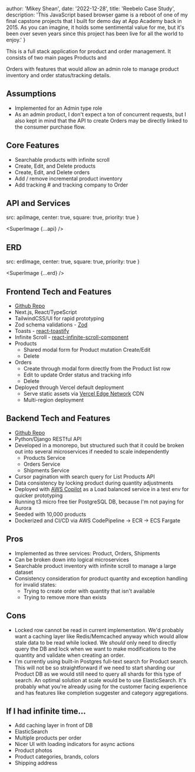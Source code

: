 
  author: 'Mikey Shean',
  date: '2022-12-28',
  title: 'Reebelo Case Study',
  description:
    'This JavaScript based browser game is a reboot of one of my final capstone projects that I built for demo day at App Academy back in 2015.  As you can imagine, it holds some sentimental value for me, but it\'s been over seven years since this project has been live for all the world to enjoy.'
}




This is a full stack application for product and order management.  It consists of two 
main pages <Link href="/products">Products</Link> and 
<Link href="/orders">Orders</Link> with features that would allow an admin role to manage 
product inventory and order status/tracking details.

## Assumptions
- Implemented for an Admin type role
- As an admin product, I don't expect a ton of concurrent requests, but I also kept in mind that the API to 
create Orders may be directly linked to the consumer purchase flow.

## Core Features
- Searchable products with infinite scroll
- Create, Edit, and Delete products
- Create, Edit, and Delete orders
- Add / remove incremental product inventory
- Add tracking # and tracking company to Order

## API and Services
  src: apiImage,
  center: true,
  square: true,
  priority: true
}

<SuperImage {...api} />

## ERD

  src: erdImage,
  center: true,
  square: true,
  priority: true
}


<SuperImage {...erd} />

## Frontend Tech and Features
- <a href="https://github.com/mikeyshean/reebelo-web">Github Repo</a>
- Next.js, React/TypeScript
- TailwindCSS/UI for rapid prototyping
- Zod schema validations - <a href="https://www.npmjs.com/package/zod">Zod</a>
- Toasts - <a href="https://www.npmjs.com/package/react-toastify">react-toastify</a>
- Infinite Scroll - <a href="https://www.npmjs.com/package/react-infinite-scroll-component">react-infinite-scroll-component</a>
- Products
  - Shared modal form for Product mutation Create/Edit
  - Delete
- Orders
  - Create through modal form directly from the Product list row
  - Edit to update Order status and tracking info
  - Delete
- Deployed through Vercel default deployment
  - Serve static assets via <a href="https://vercel.com/docs/concepts/edge-network/overview">Vercel Edge Network</a> CDN
  - Multi-region deployment

## Backend Tech and Features
- <a href="https://github.com/mikeyshean/reebelo-backend">Github Repo</a>
- Python/Django RESTful API
- Developed in a monorepo, but structured such that it could be
broken out into several microservices if needed to scale independently
    - Products Service
    - Orders Service
    - Shipments Service
- Cursor pagination with search query for List Products API
- Data consistency by locking product during quantity adjustments
- Deployed with <a href="https://aws.github.io/copilot-cli/">AWS Copilot</a> as a Load balanced service in a test env for quicker prototyping
- Running t3 micro free tier PostgreSQL DB, because I'm not paying for Aurora
- Seeded with 10,000 products
- Dockerized and CI/CD via AWS CodePipeline -> ECR -> ECS Fargate

## Pros
- Implemented as three services: Product, Orders, Shipments
- Can be broken down into logical microservices
- Searchable product inventory with infinite scroll to manage a large dataset
- Consistency consideration for product quantity and exception handling for invalid states:
  - Trying to create order with quantity that isn&apos;t available
  - Trying to remove more than exists

## Cons
- Locked row cannot be read in current implementation.  We'd probably want a caching layer like Redis/Memcached anyway
which would allow stale data to be read while locked.  We <i>should</i> only need to directly 
query the DB and lock when we want to make modifications to the quantity and validate when creating an order.  
- I&apos;m currently using built-in Postgres full-text search for Product search.  This will not be so straightforward if we need to start sharding 
our Product DB as we would still need to query all shards for this type of search.  An optimal solution at scale would be to use 
ElasticSearch.  It&apos;s probably what you&apos;re already using for the customer facing experience and has features like completion suggester 
and category aggregations.

## If I had infinite time...
- Add caching layer in front of DB
- ElasticSearch
- Multiple products per order
- Nicer UI with loading indicators for async actions
- Product photos
- Product categories, brands, colors
- Shipping address